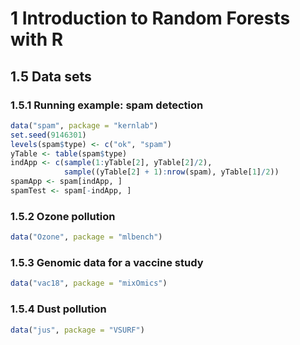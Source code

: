 # 1 Introduction to Random Forests with R

## 1.5 Data sets

### 1.5.1 Running example: spam detection

```r
data("spam", package = "kernlab")
set.seed(9146301)
levels(spam$type) <- c("ok", "spam")
yTable <- table(spam$type)
indApp <- c(sample(1:yTable[2], yTable[2]/2),
            sample((yTable[2] + 1):nrow(spam), yTable[1]/2))
spamApp <- spam[indApp, ]
spamTest <- spam[-indApp, ]
```

### 1.5.2 Ozone pollution

```r
data("Ozone", package = "mlbench")
```

### 1.5.3 Genomic data for a vaccine study

```r
data("vac18", package = "mixOmics")
```

### 1.5.4 Dust pollution

```r
data("jus", package = "VSURF")
```